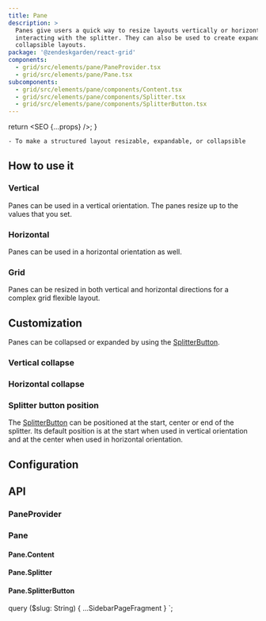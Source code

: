 ```yaml
---
title: Pane
description: >
  Panes give users a quick way to resize layouts vertically or horizontally by
  interacting with the splitter. They can also be used to create expandable or
  collapsible layouts.
package: '@zendeskgarden/react-grid'
components:
  - grid/src/elements/pane/PaneProvider.tsx
  - grid/src/elements/pane/Pane.tsx
subcomponents:
  - grid/src/elements/pane/components/Content.tsx
  - grid/src/elements/pane/components/Splitter.tsx
  - grid/src/elements/pane/components/SplitterButton.tsx
---
```



  return <SEO {...props} />;
}

<Usage>
  <Use>

    - To make a structured layout resizable, expandable, or collapsible

  </Use>
</Usage>

## How to use it

### Vertical

Panes can be used in a vertical orientation. The panes resize up to the values
that you set.


<CodeExample code={PaneVerticalCode}>
  <PaneVertical />
</CodeExample>

### Horizontal

Panes can be used in a horizontal orientation as well.


<CodeExample code={PaneHorizontalCode}>
  <PaneHorizontal />
</CodeExample>

### Grid

Panes can be resized in both vertical and horizontal directions for a complex
grid flexible layout.


<CodeExample code={PaneGridCode}>
  <PaneGrid />
</CodeExample>

## Customization

Panes can be collapsed or expanded by using the [SplitterButton](#panesplitterbutton).

### Vertical collapse


<CodeExample code={PaneVerticalCollapseCode}>
  <PaneVerticalCollapse />
</CodeExample>

### Horizontal collapse


<CodeExample code={PaneHorizontalCollapseCode}>
  <PaneHorizontalCollapse />
</CodeExample>

### Splitter button position

The [SplitterButton](#panesplitterbutton) can be positioned at the start, center or end of the
splitter. Its default position is at the start when used in vertical orientation and at the
center when used in horizontal orientation.


<CodeExample code={SplitterButtonPositionCode}>
  <SplitterButtonPosition />
</CodeExample>

## Configuration

<Configuration reactPackage={props.data.mdx.package} components={props.data.mdx.components} />

## API

### PaneProvider

<Component components={props.data.mdx.components} componentName="paneProvider" />

<PropSheet components={props.data.mdx.components} componentName="paneProvider" />

### Pane

<Component components={props.data.mdx.components} componentName="pane" />

<PropSheet components={props.data.mdx.components} componentName="pane" />

#### Pane.Content

<Component components={props.data.mdx.subcomponents} componentName="pane.content" />

<PropSheet components={props.data.mdx.subcomponents} componentName="pane.content" />

#### Pane.Splitter

<Component components={props.data.mdx.subcomponents} componentName="pane.splitter" />

<PropSheet components={props.data.mdx.subcomponents} componentName="pane.splitter" />

#### Pane.SplitterButton

<Component components={props.data.mdx.subcomponents} componentName="pane.splitterButton" />

<PropSheet components={props.data.mdx.subcomponents} componentName="pane.splitterButton" />


  query ($slug: String) {
    ...SidebarPageFragment
  }
`;

